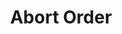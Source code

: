 ---
title: "Abort Order"
description: "Endpoint to abort an order in progress."
openapi: 'POST /v1/orders/{request_id}/abort'
--- 